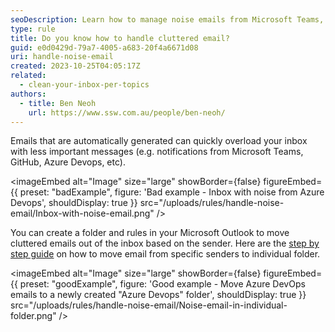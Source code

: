 ```yaml
---
seoDescription: Learn how to manage noise emails from Microsoft Teams, GitHub, Azure Devops and more with simple rules in Outlook.
type: rule
title: Do you know how to handle cluttered email?
guid: e0d0429d-79a7-4005-a683-20f4a6671d08
uri: handle-noise-email
created: 2023-10-25T04:05:17Z
related:
  - clean-your-inbox-per-topics
authors:
  - title: Ben Neoh
    url: https://www.ssw.com.au/people/ben-neoh/
---
```

Emails that are automatically generated can quickly overload your inbox with less important messages (e.g. notifications from Microsoft Teams, GitHub, Azure Devops, etc).

<imageEmbed
  alt="Image"
  size="large"
  showBorder={false}
  figureEmbed={{
    preset: "badExample",
    figure: 'Bad example - Inbox with noise from Azure Devops',
    shouldDisplay: true
  }}
  src="/uploads/rules/handle-noise-email/Inbox-with-noise-email.png"
/>

You can create a folder and rules in your Microsoft Outlook to move cluttered emails out of the inbox based on the sender. Here are the [step by step guide](https://support.microsoft.com/en-gb/office/always-move-messages-from-a-specific-sender-e28d03c0-077d-4366-a348-4536f0fc9008)  on how to move email from specific senders to individual folder.

<imageEmbed
  alt="Image"
  size="large"
  showBorder={false}
  figureEmbed={{
    preset: "goodExample",
    figure: 'Good example - Move Azure DevOps emails to a newly created "Azure Devops" folder',
    shouldDisplay: true
  }}
  src="/uploads/rules/handle-noise-email/Noise-email-in-individual-folder.png"
/>